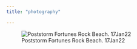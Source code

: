 ```yaml
---
title: "photography"

---
```



![Poststorm Fortunes Rock Beach. 17Jan22](images/17jan22_beachpoststorm-1.jpg)